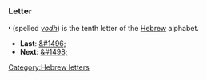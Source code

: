 ===Letter===
'''&#1497;''' (spelled ''[[yodh]]'') is the tenth letter of the [[Hebrew]] alphabet.

* '''Last''': [[&#1496;]]
* '''Next''': [[&#1498;]]

[[Category:Hebrew letters]]